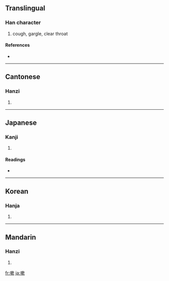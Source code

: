 ==Translingual==

===Han character===
{{Han char|rn=30|rad=口|as=11|sn=14|four=6708<sub>2</sub>|canj=口木中人 (RDLO)}}

# cough, gargle, clear throat

====References====
* {{Han ref|kx=0204.270|dkj=04154|dj=0427.060|hdz=10674.100|uh=55FD|ud=22013|bh=B9C2|bd=47554}}

----

==Cantonese==

===Hanzi===
{{yue-hanzi|jyut=|y=sau2}}

# {{defn|Cantonese}}

----

==Japanese==

===Kanji===
{{ja-kanji|grade=|rs=口11}}

# {{defn|Japanese}}

====Readings====
* {{ja-readings|on=[[そく]] (soku), [[しゅう]] (shū), [[そう]] (sō)|kun=[[すう]] (suu), [[くちすすぐ]] (kuchisusugu)}}

----

==Korean==

===Hanja===
{{ko-hanja|hangeul=수|rv=su|mr=su}}

# {{defn|Korean}}

----

==Mandarin==

===Hanzi===
{{cmn-hanzi|pin=[[sòu]] ([[sou4]])|wg=sou<sup>4</sup>}}

# {{defn|Mandarin}}

[[fr:嗽]]
[[ja:嗽]]
